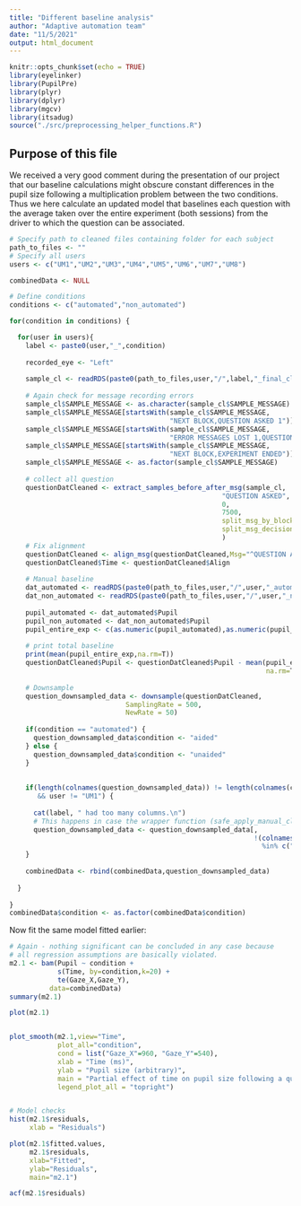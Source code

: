 ```yaml
---
title: "Different baseline analysis"
author: "Adaptive automation team"
date: "11/5/2021"
output: html_document
---
```


```r
knitr::opts_chunk$set(echo = TRUE)
library(eyelinker)
library(PupilPre)
library(plyr)
library(dplyr)
library(mgcv)
library(itsadug)
source("./src/preprocessing_helper_functions.R")
```

## Purpose of this file

We received a very good comment during the presentation of our project that
our baseline calculations might obscure constant differences in the pupil size
following a multiplication problem between the two conditions. Thus we here
calculate an updated model that baselines each question with the average taken
over the entire experiment (both sessions) from the driver to which the question
can be associated.

```r
# Specify path to cleaned files containing folder for each subject
path_to_files <- ""
# Specify all users
users <- c("UM1","UM2","UM3","UM4","UM5","UM6","UM7","UM8")

combinedData <- NULL

# Define conditions
conditions <- c("automated","non_automated")

for(condition in conditions) {

  for(user in users){
    label <- paste0(user,"_",condition)
    
    recorded_eye <- "Left"
    
    sample_cl <- readRDS(paste0(path_to_files,user,"/",label,"_final_cleaned.RDS"))
    
    # Again check for message recording errors
    sample_cl$SAMPLE_MESSAGE <- as.character(sample_cl$SAMPLE_MESSAGE)
    sample_cl$SAMPLE_MESSAGE[startsWith(sample_cl$SAMPLE_MESSAGE,
                                        "NEXT BLOCK,QUESTION ASKED 1")] <- "QUESTION ASKED 1"
    sample_cl$SAMPLE_MESSAGE[startsWith(sample_cl$SAMPLE_MESSAGE,
                                        "ERROR MESSAGES LOST 1,QUESTION ASKED 1")] <- "QUESTION ASKED 1"
    sample_cl$SAMPLE_MESSAGE[startsWith(sample_cl$SAMPLE_MESSAGE,
                                        "NEXT BLOCK,EXPERIMENT ENDED")] <- "NEXT BLOCK"
    sample_cl$SAMPLE_MESSAGE <- as.factor(sample_cl$SAMPLE_MESSAGE)
    
    # collect all question
    questionDatCleaned <- extract_samples_before_after_msg(sample_cl,
                                                     "QUESTION ASKED",
                                                     0,
                                                     7500,
                                                     split_msg_by_block=T,
                                                     split_msg_decision=10
                                                     )
    # Fix alignment
    questionDatCleaned <- align_msg(questionDatCleaned,Msg="^QUESTION ASKED")
    questionDatCleaned$Time <- questionDatCleaned$Align
    
    # Manual baseline
    dat_automated <- readRDS(paste0(path_to_files,user,"/",user,"_automated_final_cleaned.RDS"))
    dat_non_automated <- readRDS(paste0(path_to_files,user,"/",user,"_non_automated_final_cleaned.RDS"))
    
    pupil_automated <- dat_automated$Pupil
    pupil_non_automated <- dat_non_automated$Pupil
    pupil_entire_exp <- c(as.numeric(pupil_automated),as.numeric(pupil_non_automated))
    
    # print total baseline
    print(mean(pupil_entire_exp,na.rm=T))
    questionDatCleaned$Pupil <- questionDatCleaned$Pupil - mean(pupil_entire_exp,
                                                                na.rm=T)
    
    # Downsample
    question_downsampled_data <- downsample(questionDatCleaned,
                             SamplingRate = 500,
                             NewRate = 50)
    
    if(condition == "automated") {
      question_downsampled_data$condition <- "aided"
    } else {
      question_downsampled_data$condition <- "unaided"
    }
    
    
    if(length(colnames(question_downsampled_data)) != length(colnames(combinedData))
       && user != "UM1") {
      
      cat(label, " had too many columns.\n")
      # This happens in case the wrapper function (safe_apply_manual_clean) had to intervene
      question_downsampled_data <- question_downsampled_data[,
                                                             !(colnames(question_downsampled_data)
                                                               %in% c("PupilClean","PupilPrevious"))]
    }
    
    combinedData <- rbind(combinedData,question_downsampled_data)
    
  }
  
}
combinedData$condition <- as.factor(combinedData$condition)
```

Now fit the same model fitted earlier:
```r
# Again - nothing significant can be concluded in any case because
# all regression assumptions are basically violated.
m2.1 <- bam(Pupil ~ condition +
            s(Time, by=condition,k=20) +
            te(Gaze_X,Gaze_Y),  
          data=combinedData)
summary(m2.1)

plot(m2.1)


plot_smooth(m2.1,view="Time",
            plot_all="condition",
            cond = list("Gaze_X"=960, "Gaze_Y"=540),
            xlab = "Time (ms)",
            ylab = "Pupil size (arbitrary)",
            main = "Partial effect of time on pupil size following a question",
            legend_plot_all = "topright")


# Model checks
hist(m2.1$residuals,
     xlab = "Residuals")

plot(m2.1$fitted.values,
     m2.1$residuals,
     xlab="Fitted",
     ylab="Residuals",
     main="m2.1")

acf(m2.1$residuals)
```